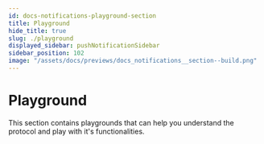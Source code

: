 ```yaml
---
id: docs-notifications-playground-section
title: Playground
hide_title: true
slug: ./playground
displayed_sidebar: pushNotificationSidebar
sidebar_position: 102
image: "/assets/docs/previews/docs_notifications__section--build.png"
---
```


# Playground

This section contains playgrounds that can help you understand the protocol and play with it's functionalities.

<head>
  <title>Playground section | Push Notifications | Push Documentation</title>
</head>


<DocCardList />
